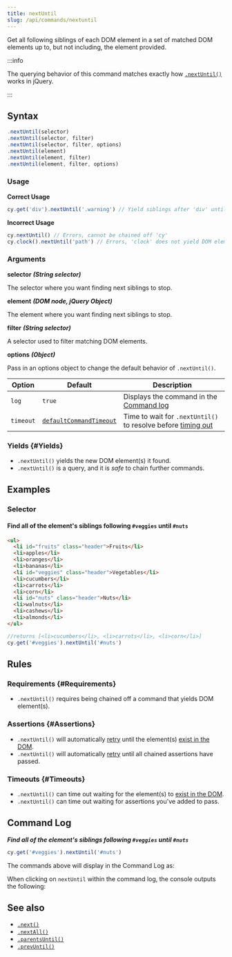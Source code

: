 ```yaml
---
title: nextUntil
slug: /api/commands/nextuntil
---
```


Get all following siblings of each DOM element in a set of matched DOM elements
up to, but not including, the element provided.

:::info

The querying behavior of this command matches exactly how
[`.nextUntil()`](http://api.jquery.com/nextUntil) works in jQuery.

:::

## Syntax

```javascript
.nextUntil(selector)
.nextUntil(selector, filter)
.nextUntil(selector, filter, options)
.nextUntil(element)
.nextUntil(element, filter)
.nextUntil(element, filter, options)
```

### Usage

**<Icon name="check-circle" color="green" /> Correct Usage**

```javascript
cy.get('div').nextUntil('.warning') // Yield siblings after 'div' until '.warning'
```

**<Icon name="exclamation-triangle" color="red" /> Incorrect Usage**

```javascript
cy.nextUntil() // Errors, cannot be chained off 'cy'
cy.clock().nextUntil('path') // Errors, 'clock' does not yield DOM elements
```

### Arguments

**<Icon name="angle-right" /> selector** **_(String selector)_**

The selector where you want finding next siblings to stop.

**<Icon name="angle-right" /> element** **_(DOM node, jQuery Object)_**

The element where you want finding next siblings to stop.

**<Icon name="angle-right" /> filter** **_(String selector)_**

A selector used to filter matching DOM elements.

**<Icon name="angle-right" /> options** **_(Object)_**

Pass in an options object to change the default behavior of `.nextUntil()`.

| Option    | Default                                                              | Description                                                                              |
| --------- | -------------------------------------------------------------------- | ---------------------------------------------------------------------------------------- |
| `log`     | `true`                                                               | Displays the command in the [Command log](/guides/core-concepts/cypress-app#Command-Log) |
| `timeout` | [`defaultCommandTimeout`](/guides/references/configuration#Timeouts) | Time to wait for `.nextUntil()` to resolve before [timing out](#Timeouts)                |

### Yields [<Icon name="question-circle"/>](/guides/core-concepts/introduction-to-cypress#Subject-Management) {#Yields}

- `.nextUntil()` yields the new DOM element(s) it found.
- `.nextUntil()` is a query, and it is _safe_ to chain further commands.

## Examples

### Selector

#### Find all of the element's siblings following `#veggies` until `#nuts`

```html
<ul>
  <li id="fruits" class="header">Fruits</li>
  <li>apples</li>
  <li>oranges</li>
  <li>bananas</li>
  <li id="veggies" class="header">Vegetables</li>
  <li>cucumbers</li>
  <li>carrots</li>
  <li>corn</li>
  <li id="nuts" class="header">Nuts</li>
  <li>walnuts</li>
  <li>cashews</li>
  <li>almonds</li>
</ul>
```

```javascript
//returns [<li>cucumbers</li>, <li>carrots</li>, <li>corn</li>]
cy.get('#veggies').nextUntil('#nuts')
```

## Rules

### Requirements [<Icon name="question-circle"/>](/guides/core-concepts/introduction-to-cypress#Chains-of-Commands) {#Requirements}

- `.nextUntil()` requires being chained off a command that yields DOM
  element(s).

### Assertions [<Icon name="question-circle"/>](/guides/core-concepts/introduction-to-cypress#Assertions) {#Assertions}

- `.nextUntil()` will automatically [retry](/guides/core-concepts/retry-ability)
  until the element(s)
  [exist in the DOM](/guides/core-concepts/introduction-to-cypress#Default-Assertions).
- `.nextUntil()` will automatically [retry](/guides/core-concepts/retry-ability)
  until all chained assertions have passed.

### Timeouts [<Icon name="question-circle"/>](/guides/core-concepts/introduction-to-cypress#Timeouts) {#Timeouts}

- `.nextUntil()` can time out waiting for the element(s) to
  [exist in the DOM](/guides/core-concepts/introduction-to-cypress#Default-Assertions).
- `.nextUntil()` can time out waiting for assertions you've added to pass.

## Command Log

**_Find all of the element's siblings following `#veggies` until `#nuts`_**

```javascript
cy.get('#veggies').nextUntil('#nuts')
```

The commands above will display in the Command Log as:

<DocsImage
  src="/img/api/nextuntil/find-next-elements-until-selector.png"
  alt="Command Log nextUntil"
/>

When clicking on `nextUntil` within the command log, the console outputs the
following:

<DocsImage
  src="/img/api/nextuntil/console-log-of-next-elements-until.png"
  alt="Console Log nextUntil"
/>

## See also

- [`.next()`](/api/commands/next)
- [`.nextAll()`](/api/commands/nextall)
- [`.parentsUntil()`](/api/commands/parentsuntil)
- [`.prevUntil()`](/api/commands/prevuntil)
